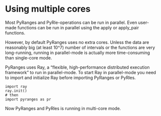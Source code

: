 # Using multiple cores

Most PyRanges and PyRle-operations can be run in parallel. Even user-made
functions can be run in parallel using the apply or apply_pair functions.

However, by default PyRanges uses no extra cores. Unless the data are reasonably
big (at least 10^7) number of intervals or the functions are very long-running,
running in parallel-mode is actually more time-consuming than single-core mode.

PyRanges uses Ray, a "flexible, high-performance distributed execution
framework" to run in parallel-mode. To start Ray in parallel-mode you need to
import and initialize Ray before importing PyRanges or PyRles.

```
import ray
ray.init()
# then
import pyranges as pr
```

Now PyRanges and PyRles is running in multi-core mode.
